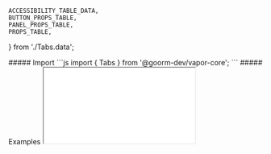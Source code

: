 
    ACCESSIBILITY_TABLE_DATA,
    BUTTON_PROPS_TABLE,
    PANEL_PROPS_TABLE,
    PROPS_TABLE,
} from './Tabs.data';

<MdxLayout>
    <MdxContent title="Import" componentName="Tabs">
         ##### Import
        <CodeBlock>
            ```js
            import { Tabs } from '@goorm-dev/vapor-core';
            ```
        </CodeBlock>
    </MdxContent>
    <MdxContent title="Examples" componentName="Tabs">
        ##### Examples
        <Iframe
            title='Tabs Example'
            src='/iframe/vapor-core/tabs'
        />   
    </MdxContent>
    <MdxContent title="Tabs Props" componentName="Tabs">
        ##### Tabs Props

        <PropTable props={PROPS_TABLE} target={ Tabs.Button } />
        ##### Tabs.Button Props

        <PropTable props={BUTTON_PROPS_TABLE} target={ Tabs } />
        ##### Tabs.Panel Props

        <PropTable props={PANEL_PROPS_TABLE} target={ Tabs.Panel } />
    </MdxContent>
    <MdxContent>
        ##### Accessibility
        <Accessibility tableData = {ACCESSIBILITY_TABLE_DATA} />
    </MdxContent>

</MdxLayout>
